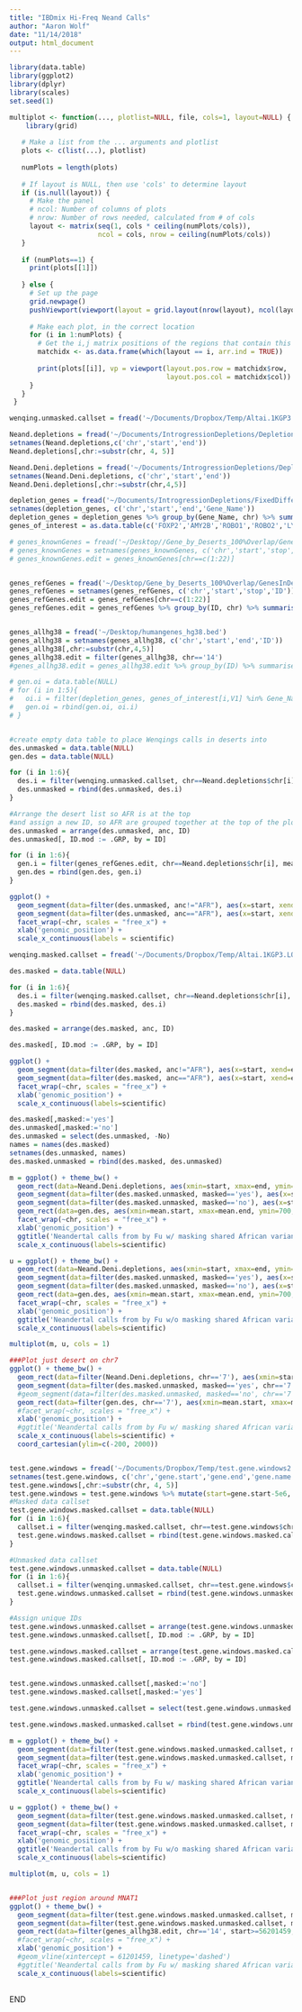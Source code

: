 ```yaml
---
title: "IBDmix Hi-Freq Neand Calls"
author: "Aaron Wolf"
date: "11/14/2018"
output: html_document
---
```


```r
library(data.table)
library(ggplot2)
library(dplyr)
library(scales)
set.seed(1)
```

```r
multiplot <- function(..., plotlist=NULL, file, cols=1, layout=NULL) {
    library(grid)
   
   # Make a list from the ... arguments and plotlist
   plots <- c(list(...), plotlist)
   
   numPlots = length(plots)
   
   # If layout is NULL, then use 'cols' to determine layout
   if (is.null(layout)) {
     # Make the panel
     # ncol: Number of columns of plots
     # nrow: Number of rows needed, calculated from # of cols
     layout <- matrix(seq(1, cols * ceiling(numPlots/cols)),
                      ncol = cols, nrow = ceiling(numPlots/cols))
   }
   
   if (numPlots==1) {
     print(plots[[1]])
     
   } else {
     # Set up the page
     grid.newpage()
     pushViewport(viewport(layout = grid.layout(nrow(layout), ncol(layout))))
     
     # Make each plot, in the correct location
     for (i in 1:numPlots) {
       # Get the i,j matrix positions of the regions that contain this subplot
       matchidx <- as.data.frame(which(layout == i, arr.ind = TRUE))
       
       print(plots[[i]], vp = viewport(layout.pos.row = matchidx$row,
                                       layout.pos.col = matchidx$col))
     }
   }
 }
```


```r
wenqing.unmasked.callset = fread('~/Documents/Dropbox/Temp/Altai.1KGP3.LOD4.30K.unmasked.txt', header=TRUE)

Neand.depletions = fread('~/Documents/IntrogressionDepletions/Depletions.Neand.bed')
setnames(Neand.depletions,c('chr','start','end'))
Neand.depletions[,chr:=substr(chr, 4, 5)]

Neand.Deni.depletions = fread('~/Documents/IntrogressionDepletions/Depletions.Neand_Denis.bed')
setnames(Neand.Deni.depletions, c('chr','start','end'))
Neand.Deni.depletions[,chr:=substr(chr,4,5)]

depletion_genes = fread('~/Documents/IntrogressionDepletions/FixedDifferences/RefSeqGenes/DepletionGenes.chrALL.bed')
setnames(depletion_genes, c('chr','start','end','Gene_Name'))
depletion_genes = depletion_genes %>% group_by(Gene_Name, chr) %>% summarise(mean.start=mean(start), mean.end=mean(end))
genes_of_interest = as.data.table(c('FOXP2','AMY2B','ROBO1','ROBO2','LYPLA1'))

# genes_knownGenes = fread('~/Desktop//Gene_by_Deserts_100%Overlap/GenesInDeserts_knownGenes37_100%overlap.bed', verbose = TRUE, header = FALSE)
# genes_knownGenes = setnames(genes_knownGenes, c('chr','start','stop','ID'))
# genes_knownGenes.edit = genes_knownGenes[chr==c(1:22)]


genes_refGenes = fread('~/Desktop/Gene_by_Deserts_100%Overlap/GenesInDeserts_refGenes37_100%overlap.bed', verbose = TRUE, header = FALSE)
genes_refGenes = setnames(genes_refGenes, c('chr','start','stop','ID'))
genes_refGenes.edit = genes_refGenes[chr==c(1:22)]
genes_refGenes.edit = genes_refGenes %>% group_by(ID, chr) %>% summarise(mean.start=mean(start), mean.end=mean(stop))


genes_allhg38 = fread('~/Desktop/humangenes_hg38.bed')
genes_allhg38 = setnames(genes_allhg38, c('chr','start','end','ID'))
genes_allhg38[,chr:=substr(chr,4,5)]
genes_allhg38.edit = filter(genes_allhg38, chr=='14')
#genes_allhg38.edit = genes_allhg38.edit %>% group_by(ID) %>% summarise, mean.start=mean(start), mean.end=mean(end))

# gen.oi = data.table(NULL)
# for (i in 1:5){
#   oi.i = filter(depletion_genes, genes_of_interest[i,V1] %in% Gene_Name)
#   gen.oi = rbind(gen.oi, oi.i)
# }


#create empty data table to place Wenqings calls in deserts into
des.unmasked = data.table(NULL)
gen.des = data.table(NULL)
```

```r
for (i in 1:6){ 
  des.i = filter(wenqing.unmasked.callset, chr==Neand.depletions$chr[i], start>=Neand.depletions$start[i], end<=Neand.depletions$end[i])
  des.unmasked = rbind(des.unmasked, des.i)
}

#Arrange the desert list so AFR is at the top
#and assign a new ID, so AFR are grouped together at the top of the plots
des.unmasked = arrange(des.unmasked, anc, ID)
des.unmasked[, ID.mod := .GRP, by = ID]
```

```r
for (i in 1:6){ 
  gen.i = filter(genes_refGenes.edit, chr==Neand.depletions$chr[i], mean.start>=Neand.depletions$start[i], mean.end<=Neand.depletions$end[i])
  gen.des = rbind(gen.des, gen.i)
}
```


```r

ggplot() + 
  geom_segment(data=filter(des.unmasked, anc!="AFR"), aes(x=start, xend=end, y=ID.mod, yend=ID.mod, color=as.factor(anc))) +
  geom_segment(data=filter(des.unmasked, anc=="AFR"), aes(x=start, xend=end, y=ID.mod, yend=ID.mod, color=as.factor(anc))) +
  facet_wrap(~chr, scales = "free_x") +
  xlab('genomic_position') +
  scale_x_continuous(labels = scientific)


```


```r
wenqing.masked.callset = fread('~/Documents/Dropbox/Temp/Altai.1KGP3.LOD4.30K.masked.txt')

des.masked = data.table(NULL)

for (i in 1:6){
  des.i = filter(wenqing.masked.callset, chr==Neand.depletions$chr[i], start>=Neand.depletions$start[i], end<=Neand.depletions$end[i])
  des.masked = rbind(des.masked, des.i)
}

des.masked = arrange(des.masked, anc, ID)

des.masked[, ID.mod := .GRP, by = ID]
```

```r

ggplot() +
  geom_segment(data=filter(des.masked, anc!="AFR"), aes(x=start, xend=end, y=ID.mod, yend=ID.mod, color=as.factor(anc))) +
  geom_segment(data=filter(des.masked, anc=="AFR"), aes(x=start, xend=end, y=ID.mod, yend=ID.mod, color=as.factor(anc))) +
  facet_wrap(~chr, scales = "free_x") +
  xlab('genomic_position') + 
  scale_x_continuous(labels=scientific)
```


```r
des.masked[,masked:='yes']
des.unmasked[,masked:='no']
des.unmasked = select(des.unmasked, -No)
names = names(des.masked)
setnames(des.unmasked, names)
des.masked.unmasked = rbind(des.masked, des.unmasked)
```

```r

m = ggplot() + theme_bw() +
  geom_rect(data=Neand.Deni.depletions, aes(xmin=start, xmax=end, ymin=0, ymax=2500), fill='grey', color='black', linetype='twodash', alpha=0.2) +
  geom_segment(data=filter(des.masked.unmasked, masked=='yes'), aes(x=start, xend=end, y=ID.mod, yend=ID.mod, color=as.factor(anc)), alpha=1) +
  geom_segment(data=filter(des.masked.unmasked, masked=='no'), aes(x=start, xend=end, y=ID.mod, yend=ID.mod, color=as.factor(anc)), alpha=0) +
  geom_rect(data=gen.des, aes(xmin=mean.start, xmax=mean.end, ymin=700, ymax=800), fill='blue', alpha=1) +
  facet_wrap(~chr, scales = "free_x") +
  xlab('genomic_position') + 
  ggtitle('Neandertal calls from by Fu w/ masking shared African variants') +
  scale_x_continuous(labels=scientific)

u = ggplot() + theme_bw() +
  geom_rect(data=Neand.Deni.depletions, aes(xmin=start, xmax=end, ymin=0, ymax=2500), fill='grey', color='black', linetype='twodash', alpha=0.2) +
  geom_segment(data=filter(des.masked.unmasked, masked=='yes'), aes(x=start, xend=end, y=ID.mod, yend=ID.mod, color=as.factor(anc)), alpha=0) +
  geom_segment(data=filter(des.masked.unmasked, masked=='no'), aes(x=start, xend=end, y=ID.mod, yend=ID.mod, color=as.factor(anc)), alpha=1) +
  geom_rect(data=gen.des, aes(xmin=mean.start, xmax=mean.end, ymin=700, ymax=800), fill='blue', alpha=1) +
  facet_wrap(~chr, scales = "free_x") +
  xlab('genomic_position') + 
  ggtitle('Neandertal calls from by Fu w/o masking shared African variants') +
  scale_x_continuous(labels=scientific)

multiplot(m, u, cols = 1)

###Plot just desert on chr7
ggplot() + theme_bw() +
  geom_rect(data=filter(Neand.Deni.depletions, chr=='7'), aes(xmin=start, xmax=end, ymin=0, ymax=1800), fill='lightgrey', color='black', linetype='twodash', alpha=0.1) +
  geom_segment(data=filter(des.masked.unmasked, masked=='yes', chr=='7'), aes(x=start, xend=end, y=ID.mod, yend=ID.mod, color=as.factor(anc)), alpha=1) +
  #geom_segment(data=filter(des.masked.unmasked, masked=='no', chr=='7'), aes(x=start, xend=end, y=ID.mod, yend=ID.mod, color=as.factor(anc)), alpha=0) +
  geom_rect(data=filter(gen.des, chr=='7'), aes(xmin=mean.start, xmax=mean.end, ymin=700, ymax=800), fill='blue', alpha=1) +
  #facet_wrap(~chr, scales = "free_x") +
  xlab('genomic_position') + 
  #ggtitle('Neandertal calls from by Fu w/ masking shared African variants') +
  scale_x_continuous(labels=scientific) +
  coord_cartesian(ylim=c(-200, 2000))



```

```r

test.gene.windows = fread('~/Documents/Dropbox/Temp/test.gene.windows2.bed',header=FALSE)
setnames(test.gene.windows, c('chr','gene.start','gene.end','gene.name'))
test.gene.windows[,chr:=substr(chr, 4, 5)]
test.gene.windows = test.gene.windows %>% mutate(start=gene.start-5e6, end=gene.end+5e6)
#Masked data callset
test.gene.windows.masked.callset = data.table(NULL)
for (i in 1:6){
  callset.i = filter(wenqing.masked.callset, chr==test.gene.windows$chr[i], start>=test.gene.windows$start[i], end<=test.gene.windows$end[i])
  test.gene.windows.masked.callset = rbind(test.gene.windows.masked.callset, callset.i)
}

#Unmasked data callset
test.gene.windows.unmasked.callset = data.table(NULL)
for (i in 1:6){
  callset.i = filter(wenqing.unmasked.callset, chr==test.gene.windows$chr[i], start>=test.gene.windows$start[i], end<=test.gene.windows$end[i])
  test.gene.windows.unmasked.callset = rbind(test.gene.windows.unmasked.callset, callset.i)
}

#Assign unique IDs
test.gene.windows.unmasked.callset = arrange(test.gene.windows.unmasked.callset, anc, ID)
test.gene.windows.unmasked.callset[, ID.mod := .GRP, by = ID]

test.gene.windows.masked.callset = arrange(test.gene.windows.masked.callset, anc, ID)
test.gene.windows.masked.callset[, ID.mod := .GRP, by = ID]


test.gene.windows.unmasked.callset[,masked:='no']
test.gene.windows.masked.callset[,masked:='yes']

test.gene.windows.unmasked.callset = select(test.gene.windows.unmasked.callset, -No) %>% setnames(names(test.gene.windows.masked.callset))

test.gene.windows.masked.unmasked.callset = rbind(test.gene.windows.unmasked.callset, test.gene.windows.masked.callset)
```

```r

m = ggplot() + theme_bw() +
  geom_segment(data=filter(test.gene.windows.masked.unmasked.callset, masked=='yes'), aes(x=start, xend=end, y=ID.mod, yend=ID.mod, color=as.factor(anc)), alpha=1) +
  geom_segment(data=filter(test.gene.windows.masked.unmasked.callset, masked=='no'), aes(x=start, xend=end, y=ID.mod, yend=ID.mod, color=as.factor(anc)), alpha=0) +
  facet_wrap(~chr, scales = "free_x") +
  xlab('genomic_position') + 
  ggtitle('Neandertal calls from by Fu w/ masking shared African variants') +
  scale_x_continuous(labels=scientific)

u = ggplot() + theme_bw() +
  geom_segment(data=filter(test.gene.windows.masked.unmasked.callset, masked=='yes'), aes(x=start, xend=end, y=ID.mod, yend=ID.mod, color=as.factor(anc)), alpha=0) +
  geom_segment(data=filter(test.gene.windows.masked.unmasked.callset, masked=='no'), aes(x=start, xend=end, y=ID.mod, yend=ID.mod, color=as.factor(anc)), alpha=1) +
  facet_wrap(~chr, scales = "free_x") +
  xlab('genomic_position') + 
  ggtitle('Neandertal calls from by Fu w/o masking shared African variants') +
  scale_x_continuous(labels=scientific)

multiplot(m, u, cols = 1)


###Plot just region around MNAT1
ggplot() + theme_bw() +
  geom_segment(data=filter(test.gene.windows.masked.unmasked.callset, masked=='yes', chr=='14'), aes(x=start, xend=end, y=ID.mod, yend=ID.mod, color=as.factor(anc)), alpha=1) +
  geom_segment(data=filter(test.gene.windows.masked.unmasked.callset, masked=='no', chr=='14'), aes(x=start, xend=end, y=ID.mod, yend=ID.mod, color=as.factor(anc)), alpha=0) +
  geom_rect(data=filter(genes_allhg38.edit, chr=='14', start>=56201459, end<=66435398), aes(xmin=start, xmax=end, ymin=700, ymax=800), fill='blue', alpha=1) +
  #facet_wrap(~chr, scales = "free_x") +
  xlab('genomic_position') + 
  #geom_vline(xintercept = 61201459, linetype='dashed')
  #ggtitle('Neandertal calls from by Fu w/ masking shared African variants') +
  scale_x_continuous(labels=scientific)
  
```


END












